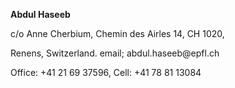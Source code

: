 '''Abdul Haseeb'''

c/o Anne Cherbium, Chemin des Airles 14, CH 1020, 

Renens, Switzerland. email; abdul.haseeb@epfl.ch

Office: +41 21 69 37596, Cell: +41 78 81 13084